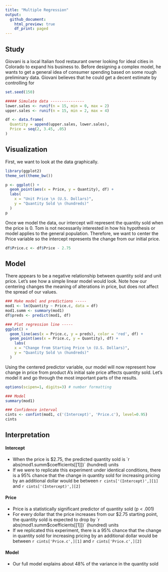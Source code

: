 ```yaml
---
title: "Multiple Regression"
output:
  github_document:
    html_preview: true
    df_print: paged
---
```


## Study
Giovani is a local Italian food restaurant owner looking for ideal cities in Colorado to expand his business to. Before designing a complex model, he wants to get a general idea of consumer spending based on some rough preliminary data. Giovani believes that he could get a decent estimate by controlling for 

```r
set.seed(150)

##### Simulate data ---------------
lower.sales <- runif(n = 15, min = 0, max = 2)
upper.sales <- runif(n = 15, min = 2, max = 4)

df <- data.frame(
  Quantity = append(upper.sales, lower.sales),
  Price = seq(2, 3.45, .05)
)
```

## Visualization
First, we want to look at the data graphically.

```r
library(ggplot2)
theme_set(theme_bw())

p <- ggplot() +
  geom_point(aes(x = Price, y = Quantity), df) +
  labs(
    x = "Unit Price \n (U.S. Dollars)",
    y = "Quantity Sold \n (hundreds)"
  ) 
p
```

Once we model the data, our intercept will represent the quantity sold when the price is 0. Tom is not necessarily interested in how his hypothesis or model applies to the general population. Therefore, we want to center the Price variable so the intercept represents the change from our initial price.

```r
df$Price.c <- df$Price - 2.75 
```


## Model 

There appears to be a negative relationship between quantity sold and unit price. Let's see how a simple linear model would look. Note how our centering changes the meaning of alterations in price, but does not affect the spread of our values.

```r
### Make model and predictions -----
mod1 <- lm(Quantity ~ Price.c, data = df)
mod1.summ <- summary(mod1)
df$preds <- predict(mod1, df)

### Plot regression line -----
ggplot() +
  geom_line(aes(x = Price.c, y = preds), color = 'red', df) +
  geom_point(aes(x = Price.c, y = Quantity), df) +
    labs(
    x = "Change from Starting Price \n (U.S. Dollars)",
    y = "Quantity Sold \n (hundreds)"
  ) 
```

Using the centered predictor variable, our model will now represent how change in price from product A's initial sale price affects quantity sold. Let's model it and go through the most important parts of the results. 

```r
options(scipen=1, digits=3) # number formatting

### Model
summary(mod1) 

### Confidence interval
cints <- confint(mod1, c('(Intercept)', 'Price.c'), level=0.95)
cints
```

## Interpretation

#### Intercept
* When the price is $2.75, the predicted quantity sold is `r abs(mod1.summ$coefficients[[1]])` (hundred) units
* If we were to replicate this experiment under identical conditions, there is a 95% chance that the change in quantity sold for increasing pricing by an additional dollar would be between `r cints['(Intercept)',][1]` and `r cints['(Intercept)',][2]`

#### Price
* Price is a statistically significant predictor of quantity sold (p < .001)
* For every dollar that the price increases from our $2.75 starting point, the quantity sold is expected to drop by `r abs(mod1.summ$coefficients[[1]])` (hundred) units
* If we replicated this experiment, there is a 95% chance that the change in quantity sold for increasing pricing by an additional dollar would be between `r cints['Price.c',][1]` and `r cints['Price.c',][2]`

#### Model
* Our full model explains about 48% of the variance in the quantity sold
